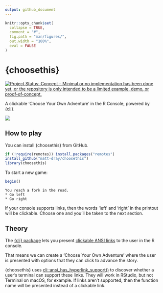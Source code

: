```yaml
---
output: github_document
---
```


<!-- README.md is generated from README.Rmd. Please edit that file -->

```r
knitr::opts_chunk$set(
  collapse = TRUE,
  comment = "#",
  fig.path = "man/figures/",
  out.width = "100%",
  eval = FALSE
)
```

# {choosethis}

<!-- badges: start -->
[![Project Status: Concept – Minimal or no implementation has been done yet, or the repository is only intended to be a limited example, demo, or proof-of-concept.](https://www.repostatus.org/badges/latest/concept.svg)](https://www.repostatus.org/#concept)
<!-- badges: end -->

A clickable 'Choose Your Own Adventure' in the R Console, powered by [{cli}](https://cran.r-project.org/package=cli).

<img src='man/figures/demo.gif' fig-alt="A gif of the R console. The function 'begin' is run from the 'choosethis' package, which pprints the message 'you reach a fork in the road'. Two clickable options are presented: go left or go right. The user clicks 'go right' and this automatically runs the 'right' function and outputs the text 'you died'.">

## How to play

You can install {choosethis} from GitHub.

```r
if (!require(remotes)) install.packages("remotes")
install_github("matt-dray/choosethis")
library(choosethis)
```

To start a new game:

```r
begin()
```
```
You reach a fork in the road.
* Go left
* Go right
```

If your console supports links, then the words 'left' and 'right' in the printout will be clickable. Choose one and you'll be taken to the next section.

## Theory

The [{cli} package](https://cran.r-project.org/package=cli) lets you present [clickable ANSI links](https://cli.r-lib.org/reference/links.html) to the user in the R console.

That means we can create a 'Choose Your Own Adventure' where the user is presented with options that they can click to advance the story.

{choosethis} uses [cli::ansi_has_hyperlink_support()](https://cli.r-lib.org/reference/style_hyperlink.html) to discover whether a user's terminal can support these links. They will work in RStudio, but not Terminal on macOS, for example. If links aren't supported, then the function name will be presented instead of a clickable link.
